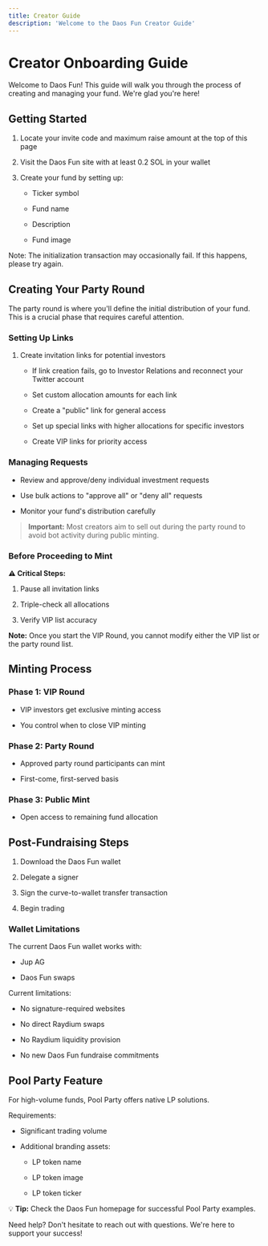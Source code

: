 ```yaml
---
title: Creator Guide
description: 'Welcome to the Daos Fun Creator Guide'
---
```


# Creator Onboarding Guide

Welcome to Daos Fun! This guide will walk you through the process of creating and managing your fund. We're glad you're here!

## Getting Started

1. Locate your invite code and maximum raise amount at the top of this page

2. Visit the Daos Fun site with at least 0.2 SOL in your wallet

3. Create your fund by setting up:

   * Ticker symbol

   * Fund name

   * Description

   * Fund image

Note: The initialization transaction may occasionally fail. If this happens, please try again.

## Creating Your Party Round

The party round is where you'll define the initial distribution of your fund. This is a crucial phase that requires careful attention.

### Setting Up Links

1. Create invitation links for potential investors

   * If link creation fails, go to Investor Relations and reconnect your Twitter account

   * Set custom allocation amounts for each link

   * Create a "public" link for general access

   * Set up special links with higher allocations for specific investors

   * Create VIP links for priority access

### Managing Requests

* Review and approve/deny individual investment requests

* Use bulk actions to "approve all" or "deny all" requests

* Monitor your fund's distribution carefully

> **Important:** Most creators aim to sell out during the party round to avoid bot activity during public minting.

### Before Proceeding to Mint

**⚠️ Critical Steps:**

1. Pause all invitation links

2. Triple-check all allocations

3. Verify VIP list accuracy

**Note:** Once you start the VIP Round, you cannot modify either the VIP list or the party round list.

## Minting Process

### Phase 1: VIP Round

* VIP investors get exclusive minting access

* You control when to close VIP minting

### Phase 2: Party Round

* Approved party round participants can mint

* First-come, first-served basis

### Phase 3: Public Mint

* Open access to remaining fund allocation

## Post-Fundraising Steps

1. Download the Daos Fun wallet

2. Delegate a signer

3. Sign the curve-to-wallet transfer transaction

4. Begin trading

### Wallet Limitations

The current Daos Fun wallet works with:

* Jup AG

* Daos Fun swaps

Current limitations:

* No signature-required websites

* No direct Raydium swaps

* No Raydium liquidity provision

* No new Daos Fun fundraise commitments

## Pool Party Feature

For high-volume funds, Pool Party offers native LP solutions.

Requirements:

* Significant trading volume

* Additional branding assets:

  * LP token name

  * LP token image

  * LP token ticker

💡 **Tip:** Check the Daos Fun homepage for successful Pool Party examples.

Need help? Don't hesitate to reach out with questions. We're here to support your success!